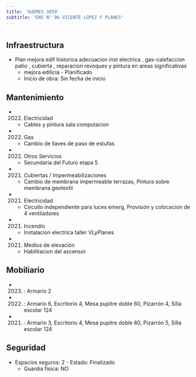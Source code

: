 ```yaml
---
title: 'GUEMES 3859'
subtitle: 'ENS N° 06 VICENTE LOPEZ Y PLANES'
---
```


#
## Infraestructura

* Plan mejora edif historica adecuacion  inst electrica , gas-calefaccion patio , cubierta , reparacion revoques y pintura en areas significativas 
    + mejora edilicia - Planificado 
    + Inicio de obra: Sin fecha de inicio 






## Mantenimiento

*  (2022) Electricidad 
    + Cables y pintura sala computacion

*  (2022) Gas 
    + Cambio de llaves de paso de estufas

*  (2022) Otros Servicios 
    + Secundaria del Futuro etapa 5

*  (2021) Cubiertas / Impermeabilizaciones 
    + Cambio de membrana impermeable terrazas, Pintura sobre membrana geotextil

*  (2021) Electricidad 
    + Circuito independiente para luces emerg, Provisión y colocacion de 4 ventiladores

*  (2021) Incendio 
    + Instalacion electrica taller VLyPlanes

*  (2021) Medios de elevación 
    + Habilitacion del ascensor





## Mobiliario

*  (2023) : Armario 2 

*  (2022) : Armario 6, Escritorio 4, Mesa pupitre doble 60, Pizarrón 4, Silla escolar 124 

*  (2021) : Armario 3, Escritorio 4, Mesa pupitre doble 60, Pizarrón 5, Silla escolar 124 





## Seguridad

*  Espacios seguros: 2 - Estado: Finalizado 
    + Guardia física: NO



